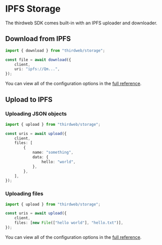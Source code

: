 # IPFS Storage

The thirdweb SDK comes built-in with an IPFS uploader and downloader.

## Download from IPFS

```ts
import { download } from "thirdweb/storage";

const file = await download({
	client,
	uri: "ipfs://Qm...",
});
```

You can view all of the configuration options in the [full reference](/references/typescript/v5/download).

## Upload to IPFS

### Uploading JSON objects

```ts
import { upload } from "thirdweb/storage";

const uris = await upload({
	client,
	files: [
		{
			name: "something",
			data: {
				hello: "world",
			},
		},
	],
});
```

### Uploading files

```ts
import { upload } from "thirdweb/storage";

const uris = await upload({
	client,
	files: [new File(["hello world"], "hello.txt")],
});
```

You can view all of the configuration options in the [full reference](/references/typescript/v5/upload).
